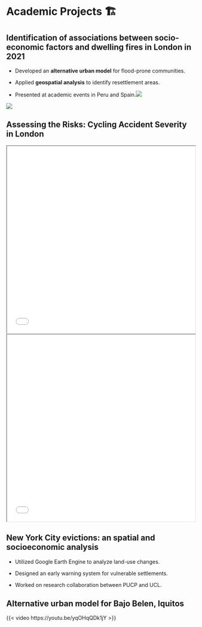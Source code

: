 # Academic Projects 🏗️

## Identification of associations between socio-economic factors and dwelling fires in London in 2021

-   Developed an **alternative urban model** for flood-prone communities.

-   Applied **geospatial analysis** to identify resettlement areas.

-   Presented at academic events in Peru and Spain.![](images/correlationmatrix1.png)

![](images/borough_clustering.jpg)

## **Assessing the Risks: Cycling Accident Severity in London**

<iframe src="general_map.html" width="100%" height="500px">

</iframe>

<iframe src="interactive_map.html" width="100%" height="500px">

</iframe>

## **New York City evictions: an spatial and socioeconomic analysis**

-   Utilized Google Earth Engine to analyze land-use changes.

-   Designed an early warning system for vulnerable settlements.

-   Worked on research collaboration between PUCP and UCL.

## **Alternative urban model for Bajo Belen, Iquitos**

{{< video https://youtu.be/yqOHqQDk1jY >}}
